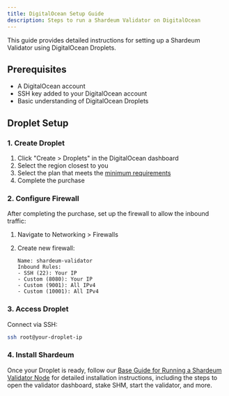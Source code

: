 ```yaml
---
title: DigitalOcean Setup Guide
description: Steps to run a Shardeum Validator on DigitalOcean
---
```


This guide provides detailed instructions for setting up a Shardeum Validator using DigitalOcean Droplets.

## Prerequisites

- A DigitalOcean account
- SSH key added to your DigitalOcean account
- Basic understanding of DigitalOcean Droplets

## Droplet Setup

### 1. Create Droplet

1. Click "Create > Droplets" in the DigitalOcean dashboard
2. Select the region closest to you
3. Select the plan that meets the [minimum requirements](/docs/node/run/validator/self-host#minimum-hardware-requirements)
4. Complete the purchase 

### 2. Configure Firewall
After completing the purchase, set up the firewall to allow the inbound traffic:

1. Navigate to Networking > Firewalls
2. Create new firewall:

   ```
   Name: shardeum-validator
   Inbound Rules:
   - SSH (22): Your IP
   - Custom (8080): Your IP
   - Custom (9001): All IPv4
   - Custom (10001): All IPv4
   ```

### 3. Access Droplet

Connect via SSH:
```bash
ssh root@your-droplet-ip 
```

### 4. Install Shardeum

Once your Droplet is ready, follow our [Base Guide for Running a Shardeum Validator Node](/docs/node/run/validator/self-host#install-the-shardeum-validator) for detailed installation instructions, including the steps to open the validator dashboard, stake SHM, start the validator, and more.
